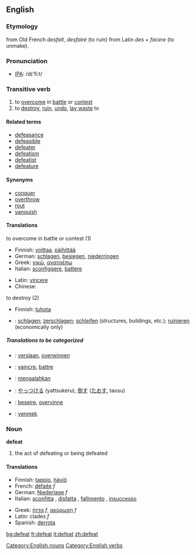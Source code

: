 ==English==

===Etymology===
from Old French ''desfait'', ''desfairé'' (to ruin) from Latin ''des'' + ''facere'' (to unmake).

===Pronunciation===
*[[w:IPA|IPA]]: /d&#618;'fi:t/

===Transitive verb===
{{en-infl-reg-consonant|defeat||}}
# to [[overcome]] in [[battle]] or [[contest]]
# to [[destroy]], [[ruin]], [[undo]], [[lay waste]] to

====Related terms====
*[[defeasance]]
*[[defeasible]]
*[[defeater]]
*[[defeatism]]
*[[defeatist]]
*[[defeature]]

====Synonyms====
*[[conquer]]
*[[overthrow]]
*[[rout]]
*[[vanquish]]

====Translations====
;to overcome in battle or contest (1)
{{top}}
*Finnish: [[voittaa]], [[päihittää]]
*German: [[schlagen]], [[besiegen]], [[niederringen]]
*Greek: [[νικώ]], [[ανατρέπω]]
*Italian: [[sconfiggere]], [[battere]]
{{mid}}
*Latin: [[vincere]]
*Chinese:
{{bottom}}

;to destroy (2)
{{top}}
*Finnish: [[tuhota]]
{{mid}}
*{{ttbc|German}}: [[schlagen]]; [[zerschlagen]]; [[schleifen]] (structures, buildings, etc.); [[ruinieren]] (economically only)
{{bottom}}

=====Translations to be categorized=====
{{checktrans}}
{{top}}
*{{ttbc|Dutch}}: [[verslaan]], [[overwinnen]]
*{{ttbc|French}}: [[vaincre]], [[battre]]
{{mid}}
*{{ttbc|Indonesian}}: [[mengalahkan]]
*{{ttbc|Japanese}}: [[やっつける]] (yattsukeru), [[倒す]] ([[たおす]], taosu)
*{{ttbc|Norwegian}}: [[beseire]], [[overvinne]]
*{{ttbc|Turkish}}: [[yenmek]]
{{bottom}}

===Noun===
'''defeat'''
# the act of defeating or being defeated

====Translations====
{{top}}
*Finnish: [[tappio]], [[häviö]]
*French: [[défaite]] ''f''
*German: [[Niederlage]] ''f''
*Italian: [[sconfitta]] {{f}}, [[disfatta]] {{f}}, [[fallimento]] {{m}}, [[insuccesso]] {{m}}
{{mid}}
*Greek: [[ήττα]] ''f'', [[ακύρωση]] ''f''
*Latin: clades ''f''
*Spanish: [[derrota]] {{f}}
{{bottom}}

[[Category:English nouns]]
[[Category:English verbs]]

[[bg:defeat]]
[[fr:defeat]]
[[it:defeat]]
[[zh:defeat]]